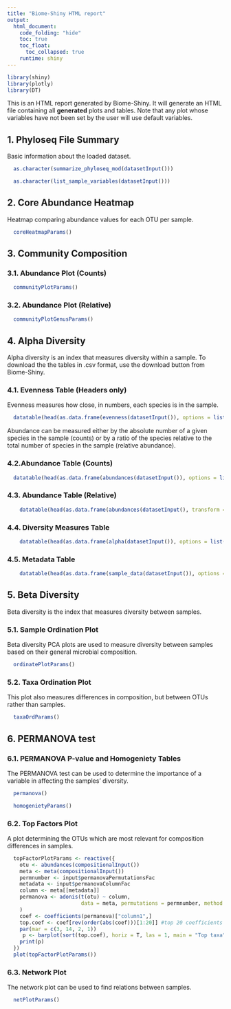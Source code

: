 ```yaml
---
title: "Biome-Shiny HTML report"
output:
  html_document:
    code_folding: "hide"
    toc: true
    toc_float:
      toc_collapsed: true
    runtime: shiny
---
```


```r
library(shiny)
library(plotly)
library(DT)
```


This is an HTML report generated by Biome-Shiny. It will generate an HTML file containing all **generated** plots and tables. Note that any plot whose variables have not been set by the user will use default variables.


## 1. Phyloseq File Summary

Basic information about the loaded dataset.

```r
  as.character(summarize_phyloseq_mod(datasetInput()))
```

```r
  as.character(list_sample_variables(datasetInput()))
```


## 2. Core Abundance Heatmap

Heatmap comparing abundance values for each OTU per sample.

```r
  coreHeatmapParams()
```

## 3. Community Composition

### 3.1. Abundance Plot (Counts)

```r
  communityPlotParams()
```

### 3.2. Abundance Plot (Relative)

```r
  communityPlotGenusParams()
```

## 4. Alpha Diversity

Alpha diversity is an index that measures diversity within a sample.
To download the the tables in .csv format, use the download button from Biome-Shiny.

### 4.1. Evenness Table (Headers only)

Evenness measures how close, in numbers, each species is in the sample.

```r
  datatable(head(as.data.frame(evenness(datasetInput()), options = list(scrollX = TRUE))))
```

Abundance can be measured either by the absolute number of a given species in the sample (counts) or by a ratio of the species relative to the total number of species in the sample (relative abundance).

### 4.2.Abundance Table (Counts)

```r
  datatable(head(as.data.frame(abundances(datasetInput()), options = list(scrollX = TRUE))))
```

### 4.3. Abundance Table (Relative)

```r
    datatable(head(as.data.frame(abundances(datasetInput(), transform = "compositional"), options = list(scrollX = TRUE))))
```

### 4.4. Diversity Measures Table

```r
    datatable(head(as.data.frame(alpha(datasetInput()), options = list(scrollX = TRUE))))
```

### 4.5. Metadata Table

```r
    datatable(head(as.data.frame(sample_data(datasetInput()), options = list(scrollX = TRUE))))
```

## 5. Beta Diversity

Beta diversity is the index that measures diversity between samples.

### 5.1. Sample Ordination Plot

Beta diversity PCA plots are used to measure diversity between samples based on their general microbial composition.

```r
  ordinatePlotParams()
```

### 5.2. Taxa Ordination Plot

This plot also measures differences in composition, but between OTUs rather than samples.

```r
  taxaOrdParams()
```

## 6. PERMANOVA test

### 6.1. PERMANOVA P-value and Homogeniety Tables ##

The PERMANOVA test can be used to determine the importance of a variable in affecting the samples' diversity. 

```r
  permanova()
```

```r
  homogenietyParams()
```

### 6.2. Top Factors Plot

A plot determining the OTUs which are most relevant for composition differences in samples.

```r
  topFactorPlotParams <- reactive({
    otu <- abundances(compositionalInput())
    meta <- meta(compositionalInput())
    permnumber <- input$permanovaPermutationsFac
    metadata <- input$permanovaColumnFac
    column <- meta[[metadata]]
    permanova <- adonis(t(otu) ~ column,
                        data = meta, permutations = permnumber, method = "bray"
    )
    coef <- coefficients(permanova)["column1",]
    top.coef <- coef[rev(order(abs(coef)))[1:20]] #top 20 coefficients
    par(mar = c(3, 14, 2, 1))
     p <- barplot(sort(top.coef), horiz = T, las = 1, main = "Top taxa")
    print(p)
  })
  plot(topFactorPlotParams())
```

### 6.3. Network Plot

The network plot can be used to find relations between samples. 

```r
  netPlotParams()
```
